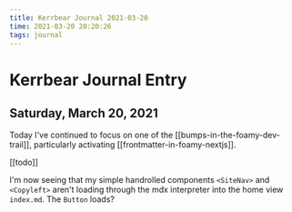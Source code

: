 ```yaml
---
title: Kerrbear Journal 2021-03-20
time: 2021-03-20 20:20:26
tags: journal
---
```


# Kerrbear Journal Entry

## Saturday, March 20, 2021

Today I've continued to focus on one of the [[bumps-in-the-foamy-dev-trail]], particularly activating [[frontmatter-in-foamy-nextjs]].

[[todo]]

I'm now seeing that my simple handrolled components `<SiteNav>` and `<Copyleft>` aren't loading through the mdx interpreter into the home view `index.md`. The `Button` loads?
